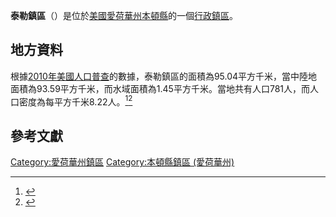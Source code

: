 {{noteTA
|G1=USState
|G2=地名
|G3=Unit
}}
{{Infobox settlement
|official_name            = 泰勒鎮區
|native_name = Taylor Township
|settlement_type          = [[行政鎮區|行政鎮區]]
|image_skyline            = 
|imagesize                = 
|image_map                = Map highlighting Taylor Township, Benton County, Iowa.svg
|mapsize                  = 250px
|pushpin_map  =USA Iowa
|pushpin_label = 泰勒鎮區
|pushpin_label_position   = top
|pushpin_map_caption      = 泰勒鎮區在愛荷華州的位置
|subdivision_type         = [[世界政區索引|國家]]
|subdivision_type1        = [[美国州份|州份]]
|subdivision_type2        = [[愛荷華州行政区划|縣]]
|subdivision_name         = [[美国|美国]]
|subdivision_name1        = [[愛荷華州|愛荷華州]]
|subdivision_name2        = [[本頓縣_(愛荷華州)|本頓縣]]
|elevation_ft             = 768
|elevation_m              = 234
|timezone                 = [[北美中部時區|北美中部時區]]
|area_total_km2           = 95.04
|area_land_km2            = 93.59
|area_water_km2           = 1.45
|area_total_sq_mi         = 
|area_land_sq_mi          = 
|area_water_sq_mi         = 
|population_as_of         = [[2010年美國人口普查|2010]]
|population_footnotes     = 
|population_total         = 781
|population_density_km2   = auto
|population_density_sq_mi = auto
|utc_offset               = -6
|coordinates              = {{coord|41|10|19|N|92|00|04|W|type:city_region:US-AL_source:GNS-enwiki|display=inline,title}}
| coor_pinpoint           = 
| coordinates_footnotes   = 
|timezone_DST             = CDT
|utc_offset_DST           = -5
|postal_code_type         = [[美國郵區編號|郵區編號]]
|postal_code              = 52349
|area_code                = {{link-en|电话区号319|Area code 319|319}}
|blank_name = [[地名信息系统|GNIS ID]]
|blank_info = 468783
}}
'''泰勒鎮區'''（{{lang-en|Taylor Township}}）是位於[[美國|美國]][[愛荷華州|愛荷華州]][[本頓縣_(愛荷華州)|本頓縣]]的一個[[行政鎮區|行政鎮區]]。

== 地方資料 ==
根據[[2010年美國人口普查|2010年美國人口普查]]的數據，泰勒鎮區的面積為95.04平方千米，當中陸地面積為93.59平方千米，而水域面積為1.45平方千米。當地共有人口781人，而人口密度為每平方千米8.22人。<ref name="GR8">{{cite web|url=http://factfinder2.census.gov|publisher=[[美国人口调查局|美国人口调查局]]|accessdate=2011-05-14|title=American FactFinder|archive-date=2013-09-11|archive-url=https://web.archive.org/web/20130911234518/http://factfinder2.census.gov/|dead-url=no}}</ref><ref>{{cite web|url=https://www.citypopulation.de/en/usa/iowa/admin/|title=USA: Iowa (Counties and Townships) - City Population}}</ref>

== 參考文獻 ==
{{reflist}}

{{本頓縣 (愛荷華州)}}

{{DEFAULTSORT:Taylor Township}}
[[Category:愛荷華州鎮區|Category:愛荷華州鎮區]]
[[Category:本頓縣鎮區_(愛荷華州)|Category:本頓縣鎮區 (愛荷華州)]]

{{Iowa-geo-stub}}
<nowiki></nowiki>